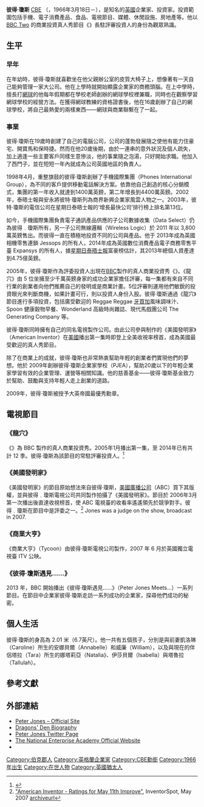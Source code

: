 {{multiple issues|
{{blpsources|time=2014-08-20T07:46:52+00:00}}
{{copyedit|time=2014-08-20T07:46:52+00:00}}
}}
{{Infobox person
|姓名        = 彼得·瓊斯（Peter Jones）[[CBE|CBE]]
|圖片       = [[File:P_jones.jpg|188x188px]]
|標題     = 彼得﹒瓊斯於 2008年拍攝
|出生日期= {{birth date and age|1966|3|18|df=yes}}
|出生地點= [[Maidenhead|Maidenhead]], [[Berkshire|Berkshire]], [[England|England]]
|逝世日期=
|逝世地點=
| 職業  = 知名的英國明星企業家、投資家。
| 著名作品   = ''[[Dragons'_Den_(UK)|Dragons' Den]]''<br>''[[American_Inventor|American Inventor]]''<br>''[[Tycoon_(TV_series)|Tycoon]]''
| 身價    = {{increase}} [[GBP|£]]475[[10000000_(number)|million]] <small>(as of 2013)</small>
| 身高      = {{convert|6|ft|7|in|m|sigfig=3}}
| 配偶 = 凱洛琳<small>（離婚）</small>
| 伴侶 = 塔拉（Tara）
| 兒女 = 5
| 網站     = [http://www.peterjones.com/ Official Website]
}} 

'''彼得·瓊斯''' [[CBE|CBE]] （{{lang-en|''' Peter Jones '''}}，1966年3月18日－），是知名的[[英國|英國]]企業家、投資家。投資範圍包括手機、電子消費產品、食品、電視節目、媒體、休閒設施、房地產等。他以 [[BBC_Two|BBC Two]] 的商業投資真人秀節目《{{link-en|龍穴 (英國)|Dragons' Den (UK)|龍穴}}》長駐評審投資人的身份為觀眾熟識。

==生平==
===早年===
在年幼時，彼得·瓊斯就喜歡坐在他父親辦公室的皮質大椅子上，想像著有一天自己能夠管理一家大公司。他在上學時就開始顯露企業家的商務頭腦。在上中學時，擅長打[[網球|網球]]的他每年假期都在學校老師創辦的網球學校裡兼職，同時也在觀察學習網球學校的經營方法。在獲得網球教練的資格證書後，他在16歲創辦了自己的網球學校，將自己最熱愛的兩樣東西——網球與商業聯繫在了一起。

===事業===
彼得·瓊斯在19歲時創建了自己的電腦公司，公司的蓬勃發展隨之使他有能力住豪宅、開寶馬和保時捷。然而在他20歲後期，由於一連串的意外狀況及個人疏失，加上適逢一些主要客戶同樣生意慘淡，他的事業隨之泡湯，只好開始求職。他加入了西門子，並在短短一年內就成為公司英國地區的負責人。

1998年4月，重整旗鼓的彼得·瓊斯創辦了手機國際集團（Phones International Group），為不同的客戶提供移動電話解決方案。依靠他自己創造的核心分銷模式，集團的第一年收入就達到1400萬英鎊，第二年增長到4400萬英鎊。2002年，泰晤士報與安永將彼特·瓊斯列為商界新興企業家風雲人物之一。2003年，彼特·瓊斯的電信公司在星期日泰晤士報的‘增長最快公司’排行榜上排名第13位。

如今，手機國際集團負責電子通訊產品供應的子公司數據收集（Data Select）仍為彼得﹒瓊斯所有，另一子公司無線邏輯（Wireless Logic）於 2011 年以 3,800 萬英鎊售出。而彼得一直在積極地投資不同的公司與產品。他于 2013年成為英國相機零售連鎖 Jessops 的所有人，2014年成為英國數位消費產品電子商務零售平臺 Expansys 的所有人，據[[星期日泰晤士報|星期日泰晤士報]]富豪榜估計，其2013年總個人資產達到4.75億英鎊。

2005年，彼得·瓊斯作為評委投資人出現在[[BBC|BBC]]製作的真人商業投資秀《{{link-en|龍穴 (英國)|Dragons' Den (UK)|龍穴}}》。《龍穴》由 5 位坐擁至少千萬英鎊身家的成功企業家擔任評審，每一集都有來自不同行業的創業者向他們推薦自己的發明或是商業計畫。5位評審則運用他們敏銳的投資眼光來判斷商機，如果計畫可行，則以投資人身份入股。彼得·瓊斯通過《龍穴》節目進行多項投資，包括廣受歡迎的 Reggae Reggae [[牙買加|牙買加]]風味調味汁、Spoon 健康穀物早餐、Wonderland 高級時尚雜誌、現代馬戲團公司 The Generating Company 等。

彼得·瓊斯同時擁有自己的同名電視製作公司。由此公司參與制作的《美國發明家》（American Inventor）在[[美國|美國]]播出第一集時即登上全美收視率榜首，成為美國最受歡迎的真人秀節目。

除了在商業上的成就，彼得·瓊斯也非常熱衷幫助年輕的創業者們實現他們的夢想。他於 2009年創辦彼得·瓊斯企業家學校（PJEA），幫助20歲以下的年輕企業家學習有效的企業管理、運營等相關知識。他的慈善基金——彼得·瓊斯基金致力於幫助、鼓勵與支持年輕人走上創業的道路。

2009年，彼得·瓊斯被授予大英帝國最優秀勳章。

==電視節目==
===《龍穴》===
《{{link-en|龍穴 (英國)|Dragons' Den (UK)|龍穴}}》為 BBC 製作的真人商業投資秀。2005年1月播出第一集，至 2014年已有共計 12 季。彼得·瓊斯為該節目的常駐評審投資人。<ref>{{cite web |last=McNeil |first=Robert |url=http://living.scotsman.com/tvradio/Beware-the-wrath-of-firebreathing.2592394.jp |title=Beware the wrath of fire-breathing dragons |publisher=Living.scotsman.com |date=5 January 2005 |accessdate=2010-06-24 |archive-date=2010-05-03 |archive-url=https://web.archive.org/web/20100503000258/http://living.scotsman.com/tvradio/Beware-the-wrath-of-firebreathing.2592394.jp }}</ref>

===《美國發明家》===
《美國發明家》的節目原始想法來自彼得·瓊斯，[[美國廣播公司|美國廣播公司]]（ABC）買下其版權，並與彼得﹒瓊斯電視公司共同製作拍攝了《美國發明家》。節目於 2006年3月第一次播出後直達收視榜首，使 ABC 電視臺的收看率遙遙領先於競爭對手。彼得﹒瓊斯在節目中是評委之一。<ref>[http://inventorspot.com/node/1008 "American Inventor - Ratings for May 11th Improve"], InventorSpot, May 2007 [http://replay.waybackmachine.org/20070627035004/http://inventorspot.com/node/1008 archiveurl]</ref> Jones was a judge on the show, broadcast in 2007.

===《商業大亨》===
《商業大亨》（Tycoon）由彼得·瓊斯電視公司製作，2007 年 6 月於英國獨立電視臺 ITV 公映。

===《彼得·瓊斯遇見……》===
2013 年，BBC 開始播出《彼得·瓊斯遇見……》（Peter Jones Meets...）一系列節目。在節目中企業家彼得·瓊斯走訪一系列成功的企業家，探尋他們成功的秘密。

==個人生活==
彼得·瓊斯的身高為 2.01 米（6.7英尺）。他一共有五個孩子，分別是與前妻凱洛琳（Caroline）所生的安娜貝爾（Annabelle）和威廉（William），以及與現在的伴侶塔拉（Tara）所生的娜塔莉亞（Natalia》、伊莎貝爾（Isabella）與塔魯拉（Tallulah）。

==參考文獻==
{{Reflist|30em}}

==外部連結==
{{Commons category|Peter Jones (entrepreneur)}}
*[http://www.peterjones.com/ Peter Jones – Official Site] {{Wayback|url=http://www.peterjones.com/ |date=20220513113208 }}
*[http://www.bbc.co.uk/dragonsden/thedragons/peter.shtml Dragons' Den Biography] {{Wayback|url=http://www.bbc.co.uk/dragonsden/thedragons/peter.shtml |date=20090215010946 }}
*[http://www.twitter.com/dragonjones Peter Jones Twitter Page] {{Wayback|url=http://www.twitter.com/dragonjones |date=20220527040000 }}
*[http://www.thenea.org.uk The National Enterprise Academy Official Website] {{Wayback|url=http://www.thenea.org.uk/ |date=20210509123105 }}
*{{IMDB name|id=1814229|name=Peter Jones}}
<!--{{DragonsDenUK}}
{{Strictly Come Dancing}}

{{Use dmy dates|date=March 2011}}
-->

{{Authority control}}
{{DEFAULTSORT:Jones, Peter}}
[[Category:伯克郡人|Category:伯克郡人]]
[[Category:英格蘭企業家|Category:英格蘭企業家]]
[[Category:CBE勳銜|Category:CBE勳銜]]
[[Category:1966年出生|Category:1966年出生]]
[[Category:在世人物|Category:在世人物]]
[[Category:英國猶太人|Category:英國猶太人]]